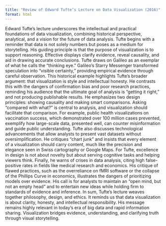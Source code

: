 ```yaml
---
title: "Review of Edward Tufte’s Lecture on Data Visualization (2016)"
format: html
---
```


Edward Tufte’s lecture underscores the intellectual and practical foundations of data visualization, combining historical perspective, analytical, and a vision for the future of data analysis. Tufte begins with a reminder that data is not solely numbers but poses as a medium for storytelling. His guiding principle is that the purpose of visualization is to support reasoning. Effective displays clarify evidence, reveal causality, and aid in drawing accurate conclusions. Tufte draws on Galileo as an exemplar of what he calls the “thinking eye.” Galileo’s Starry Messenger transformed speculation into “visible certainty,” providing empirical evidence through careful observation. This historical example highlights Tufte’s broader argument: that visualization is style and intellectual honesty. He contrasts this with the dangers of confirmation bias and poor research practices, reminding his audience that the ultimate goal of analysis is “getting it right,” and not producing publishable results. He emphasizes two design principles: showing causality and making smart comparisons. Asking “compared with what?” is central to analysis, and visualization should facilitate that comparison. For example, public health visualizations on vaccination success, which demonstrated over 100 million cases prevented, exemplify how large-scale data, presented well, can counter misinformation and guide public understanding. Tufte also discusses technological advancements that allow analysts to present vast datasets without oversimplification. He critiques “chart junk” and insists that every element of a visualization should carry content, much like the precision and elegance seen in Swiss cartography or Google Maps. For Tufte, excellence in design is not about novelty but about serving cognitive tasks and helping viewers think. Finally, he warns of crises in data analysis, citing high false-positive rates in fields like medical research and economics. His critique of flawed practices, such as the overreliance on fMRI software or the collapse of the Phillips Curve in economics, illustrates the dangers of prioritizing models over evidence. His call is for analysts to maintain an “open mind, but not an empty head” and to entertain new ideas while holding firm to standards of evidence and inference. In sum, Tufte’s lecture weaves together philosophy, design, and ethics. It reminds us that data visualization is about clarity, honesty, and intellectual responsibility. His message remains highly relevant in today’s era of big data and rapid information sharing. Visualization bridges evidence, understanding, and clarifying truth through visual storytelling.
